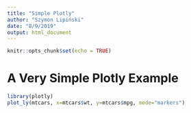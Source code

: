 ```yaml
---
title: "Simple Plotly"
author: "Szymon Lipiński"
date: "8/9/2019"
output: html_document
---
```


```r
knitr::opts_chunk$set(echo = TRUE)
```

# A Very Simple Plotly Example

```r
library(plotly)
plot_ly(mtcars, x=mtcars$wt, y=mtcars$mpg, mode="markers")
```

